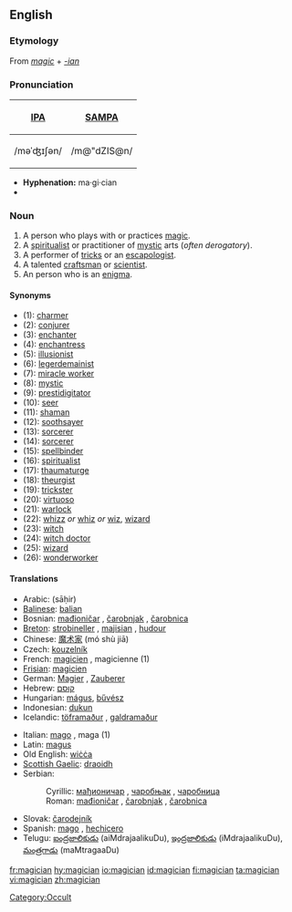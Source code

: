 ==English==

===Etymology===
From  ''[[magic]]'' + ''[[-ian]]''

===Pronunciation===
{| border=1 cellpadding=5
! [[w:IPA|IPA]] !! [[w:SAMPA|SAMPA]]
|-
| /məˈʤɪʃən/ || /m@"dZIS@n/
|}

*'''Hyphenation:''' ma·gi·cian
*{{rhymes|ɪʃən}}

===Noun===
{{en-noun}}

# A person who plays with or practices [[magic]].
# A [[spiritualist]] or practitioner of [[mystic]] arts (''often derogatory'').
# A performer of [[tricks]] or an [[escapologist]].
# A talented [[craftsman]] or [[scientist]].
# An person who is an [[enigma]].

====Synonyms====
{{rfc}}
*(1): [[charmer]]
*(2): [[conjurer]]
*(3): [[enchanter]]
*(4): [[enchantress]]
*(5): [[illusionist]]
*(6): [[legerdemainist]]
*(7): [[miracle worker]]
*(8): [[mystic]]
*(9): [[prestidigitator]]
*(10): [[seer]]
*(11): [[shaman]]
*(12): [[soothsayer]]
*(13): [[sorcerer]]
*(14): [[sorcerer]]
*(15): [[spellbinder]]
*(16): [[spiritualist]]
*(17): [[thaumaturge]]
*(18): [[theurgist]]
*(19): [[trickster]]
*(20): [[virtuoso]]
*(21): [[warlock]]
*(22): [[whizz]] ''or'' [[whiz]] ''or'' [[wiz]], [[wizard]]
*(23): [[witch]]
*(24): [[witch doctor]]
*(25): [[wizard]]
*(26): [[wonderworker]]

====Translations====
{{trans-top}}
*Arabic: {{ARchar|[[ساحر]]}} (sāḥir)
*[[Balinese]]: [[balian]]
*Bosnian: [[mađioničar]] {{m}}, [[čarobnjak]] {{m}}, [[čarobnica]] {{f}}
*[[Breton]]: [[strobineller]] {{m}}, [[majisian]] {{m}}, [[hudour]] {{m}}
*Chinese: [[魔术家]] (mó shù jiā)
*Czech: [[kouzelník]] {{m}}
*French: [[magicien]] {{m}}, magicienne {{f}} (1)
*[[Frisian]]: [[magicien]]
*German: [[Magier]] {{m}}, [[Zauberer]] {{m}}
*Hebrew: [[קוסם]] {{m}}
*Hungarian: [[mágus]], [[bűvész]]
*Indonesian: [[dukun]]
*Icelandic: [[töframaður]] {{m}}, [[galdramaður]] {{m}}
{{trans-mid}}
*Italian: [[mago]] {{m}}, maga {{f}} (1)
*Latin: [[magus]] {{m}}
*Old English: [[wicca#Old English|wiċċa]] {{m}}
*[[Scottish Gaelic]]: [[draoidh]] {{m}}
*Serbian:
*:Cyrillic: [[мађионичар]] {{m}}, [[чаробњак]] {{m}}, [[чаробница]] {{f}}
*:Roman: [[mađioničar]] {{m}}, [[čarobnjak]] {{m}}, [[čarobnica]] {{f}}
*Slovak: [[čarodejník]] {{m}}
*Spanish: [[mago]] {{m}}, [[hechicero]] {{m}}
*Telugu: [[ఐంద్రజాలికుడు]] (aiMdrajaalikuDu), [[ఇంద్రజాలికుడు]] (iMdrajaalikuDu), [[మంత్రగాడు]] (maMtragaaDu)
{{trans-bottom}}

[[Category:Occult]]

[[fr:magician]]
[[hy:magician]]
[[io:magician]]
[[id:magician]]
[[fi:magician]]
[[ta:magician]]
[[vi:magician]]
[[zh:magician]]
